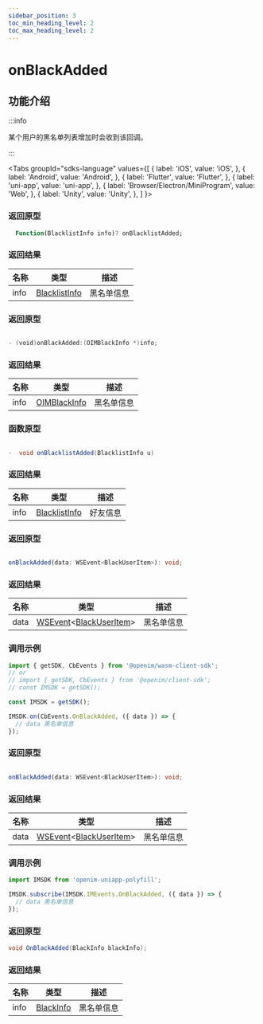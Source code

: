 ```yaml
---
sidebar_position: 3
toc_min_heading_level: 2
toc_max_heading_level: 2
---
```


# onBlackAdded

## 功能介绍

:::info

某个用户的黑名单列表增加时会收到该回调。

:::

<Tabs
groupId="sdks-language"
values={[
{ label: 'iOS', value: 'iOS', },
{ label: 'Android', value: 'Android', },
{ label: 'Flutter', value: 'Flutter', },
{ label: 'uni-app', value: 'uni-app', },
{ label: 'Browser/Electron/MiniProgram', value: 'Web', },
{ label: 'Unity', value: 'Unity', },
]
}>

<TabItem value="Flutter">

### 返回原型

```dart showLineNumbers
  Function(BlacklistInfo info)? onBlacklistAdded;
```

### 返回结果

| 名称 | 类型                                                  | 描述     |
| ---- | ----------------------------------------------------- | -------- |
| info | [BlacklistInfo](docs/sdks/class/relation/blackInfo.mdx) | 黑名单信息 |

</TabItem>

<TabItem value="iOS">

### 返回原型

```swift showLineNumbers

- (void)onBlackAdded:(OIMBlackInfo *)info;

```

### 返回结果

| 名称 | 类型                                                 | 描述     |
| ---- | ---------------------------------------------------- | -------- |
| info | [OIMBlackInfo](docs/sdks/class/relation/blackInfo.mdx) | 黑名单信息 |

</TabItem>

<TabItem value="Android">

### 函数原型

```Java showLineNumbers

-  void onBlacklistAdded(BlacklistInfo u)

```

### 返回结果

| 名称 | 类型                                                  | 描述     |
| ---- | ----------------------------------------------------- | -------- |
| info | [BlacklistInfo](docs/sdks/class/relation/blackInfo.mdx) | 好友信息 |

</TabItem>

<TabItem value="Web">

### 返回原型

```ts showLineNumbers

onBlackAdded(data: WSEvent<BlackUserItem>): void;

```

### 返回结果

| 名称 | 类型                                                                                           | 描述       |
| ---- | ---------------------------------------------------------------------------------------------- | ---------- |
| data | [WSEvent](docs/sdks/class/response.mdx)<[BlackUserItem](docs/sdks/class/relation/blackInfo.mdx)> | 黑名单信息 |

### 调用示例

```js showLineNumbers
import { getSDK, CbEvents } from '@openim/wasm-client-sdk';
// or
// import { getSDK, CbEvents } from '@openim/client-sdk';
// const IMSDK = getSDK();

const IMSDK = getSDK();

IMSDK.on(CbEvents.OnBlackAdded, ({ data }) => {
  // data 黑名单信息
});
```

</TabItem>

<TabItem value="uni-app">

### 返回原型

```ts showLineNumbers

onBlackAdded(data: WSEvent<BlackUserItem>): void;

```

### 返回结果

| 名称 | 类型                                                                                           | 描述       |
| ---- | ---------------------------------------------------------------------------------------------- | ---------- |
| data | [WSEvent](docs/sdks/class/response.mdx)<[BlackUserItem](docs/sdks/class/relation/blackInfo.mdx)> | 黑名单信息 |

### 调用示例

```js showLineNumbers
import IMSDK from 'openim-uniapp-polyfill';

IMSDK.subscribe(IMSDK.IMEvents.OnBlackAdded, ({ data }) => {
  // data 黑名单信息
});
```

</TabItem>

<TabItem value="Unity">

### 返回原型

```C# showLineNumbers
void OnBlackAdded(BlackInfo blackInfo);
```

### 返回结果

| 名称 | 类型                                                  | 描述     |
| ---- | ----------------------------------------------------- | -------- |
| info | [BlackInfo](docs/sdks/class/relation/blackInfo.mdx) | 黑名单信息 |

</TabItem>
</Tabs>
